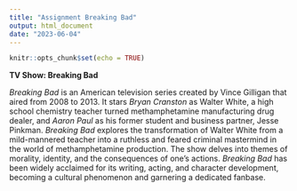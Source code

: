 ```yaml
---
title: "Assignment Breaking Bad"
output: html_document
date: "2023-06-04"
---
```


```r
knitr::opts_chunk$set(echo = TRUE)
```

**TV Show: Breaking Bad**

*Breaking Bad* is an American television series created by Vince Gilligan that aired from 2008 to 2013. It stars *Bryan Cranston* as Walter White, a high school chemistry teacher turned methamphetamine manufacturing drug dealer, and *Aaron Paul* as his former student and business partner, Jesse Pinkman. *Breaking Bad* explores the transformation of Walter White from a mild-mannered teacher into a ruthless and feared criminal mastermind in the world of methamphetamine production. The show delves into themes of morality, identity, and the consequences of one's actions. *Breaking Bad* has been widely acclaimed for its writing, acting, and character development, becoming a cultural phenomenon and garnering a dedicated fanbase.
